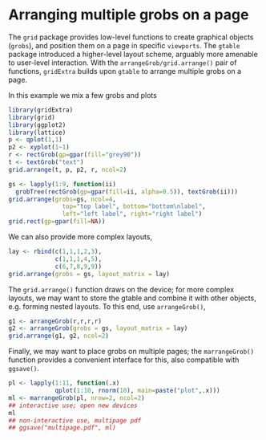 Arranging multiple grobs on a page
===================================
<!-- 
%\VignetteEngine{knitr::rmarkdown}
%\VignetteIndexEntry{tableGrob}
-->
The `grid` package provides low-level functions to create graphical objects (`grobs`), and position them on a page in specific `viewports`. The `gtable` package introduced a higher-level layout scheme, arguably more amenable to user-level interaction. With the `arrangeGrob/grid.arrange()` pair of functions, `gridExtra` builds upon `gtable` to arrange multiple grobs on a page.

In this example we mix a few grobs and plots
```r
library(gridExtra)
library(grid)
library(ggplot2)
library(lattice)
p <- qplot(1,1)
p2 <- xyplot(1~1)
r <- rectGrob(gp=gpar(fill="grey90"))
t <- textGrob("text")
grid.arrange(t, p, p2, r, ncol=2)
```

```r
gs <- lapply(1:9, function(ii) 
  grobTree(rectGrob(gp=gpar(fill=ii, alpha=0.5)), textGrob(ii)))
grid.arrange(grobs=gs, ncol=4, 
               top="top label", bottom="bottom\nlabel", 
               left="left label", right="right label")
grid.rect(gp=gpar(fill=NA))
```

We can also provide more complex layouts,

```r
lay <- rbind(c(1,1,1,2,3),
             c(1,1,1,4,5),
             c(6,7,8,9,9))
grid.arrange(grobs = gs, layout_matrix = lay)
```

The `grid.arrange()` function draws on the device; for more complex layouts, we may want to store the gtable and combine it with other objects, e.g. forming nested layouts. To this end, use `arrangeGrob()`,

```r
g1 <- arrangeGrob(r,r,r,r)
g2 <- arrangeGrob(grobs = gs, layout_matrix = lay)
grid.arrange(g1, g2, ncol=2)
```

Finally, we may want to place grobs on multiple pages; the `marrangeGrob()` function provides a convenient interface for this, also compatible with `ggsave()`.


```r
pl <- lapply(1:11, function(.x) 
             qplot(1:10, rnorm(10), main=paste("plot",.x)))
ml <- marrangeGrob(pl, nrow=2, ncol=2)
## interactive use; open new devices
ml
## non-interactive use, multipage pdf
## ggsave("multipage.pdf", ml)
```



